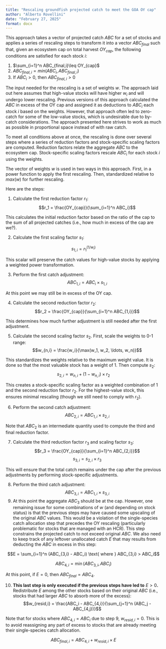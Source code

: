 ```yaml
---
title: "Rescaling groundfish projected catch to meet the GOA OY cap"
author: "Alberto Rovellini"
date: "February 27, 2025"
format: docx
---
```


This approach takes a vector of projected catch $ABC$ for a set of stocks and applies a series of rescaling steps to transform it into a vector $ABC_{final}$ such that, given an ecosystem cap on total harvest $OY_{cap}$, the following conditions are satisfied for each stock $i$:

1.  $\sum_{i=1}^n ABC_{final,i}\leq OY_{cap}$
2.  $ABC_{final,i} = min(ABC_i, ABC_{final,i})$
3.  If $ABC_i > 0$, then $ABC_{final,i} > 0$

The input needed for the rescaling is a set of weights $w$. The approach laid out here assumes that high-value stocks will have higher $w_i$ and will undergo lower rescaling. Previous versions of this approach calculated the $ABC$ in excess of the OY cap and assigned it as deductions to $ABC_i$ each stock $i$ based on the weights. However, that approach often led to zero-catch for some of the low-value stocks, which is undesirable due to by-catch considerations. The approach presented here strives to work as much as possible in proportional space instead of with raw catch.

To meet all conditions above at once, the rescaling is done over several steps where a series of reduction factors and stock-specific scaling factors are computed. Reduction factors relate the aggregate $ABC$ to the ecosystem cap. Stock-specific scaling factors rescale $ABC_i$ for each stock $i$ using the weights.

The vector of weights $w$ is used in two ways in this approach. First, in a power function to apply the first rescaling. Then, standardized relative to $max(w)$ for further rescaling.

Here are the steps:

1.  Calculate the first reduction factor $r_1$: $$r_1 = \frac{OY_{cap}}{\sum_{i=1}^n ABC_i}$$

This calculates the initial reduction factor based on the ratio of the cap to the sum of all projected catches (i.e., how much in excess of the cap are we?).

2.  Calculate the first scaling factor $s_1$:

$$
s_{1,i} = r_1^{(1/w_i)}
$$

This scalar will preserve the catch values for high-value stocks by applying a weighted power transformation.

3.  Perform the first catch adjustment: $$ABC_{1,i} = ABC_i \times s_{1,i}$$

At this point we may still be in excess of the OY cap.

4.  Calculate the second reduction factor $r_2$: $$r_2 = \frac{OY_{cap}}{\sum_{i=1}^n ABC_{1,i}}$$

This determines how much further adjustment is still needed after the first adjustment.

5.  Calculate the second scaling factor $s_2$. First, scale the weights to 0-1 range: $$w_{n,i} = \frac{w_i}{\max(w_1, w_2, \ldots, w_n)}$$

This standardizes the weights relative to the maximum weight value. It is done so that the most valuable stock has a weight of 1. Then compute $s_2$: $$s_{2,i} = w_{n,i} + (1 - w_{n,i}) \times r_2$$

This creates a stock-specific scaling factor as a weighted combination of 1 and the second reduction factor $r_2$. For the highest-value stock, this ensures minimal rescaling (though we still need to comply with $r_2$).

6.  Perform the second catch adjustment: $$ABC_{2,i} = ABC_{1,i} \times s_{2,i}$$

Note that $ABC_2$ is an intermediate quantity used to compute the third and final reduction factor.

7.  Calculate the third reduction factor $r_3$ and scaling factor $s_3$: $$r_3 = \frac{OY_{cap}}{\sum_{i=1}^n ABC_{2,i}}$$ $$s_{3,i} = s_{2,i} \times r_3$$

This will ensure that the total catch remains under the cap after the previous adjustments by performing stock-specific adjustments.

8.  Perform the third catch adjustment: $$ABC_{3,i} = ABC_{1,i} \times s_{3,i}$$
9.  At this point the aggregate $ABC_3$ should be at the cap. However, one remaining issue for some combinations of $w$ (and depending on stock status) is that the previous steps may have caused some upscaling of the original $ABC$ values. This would be a violation of the single-species catch allocation step that precedes the OY rescaling (particularly problematic for stocks that are managed with an HCR). This step constrains the projected catch to not exceed original $ABC$. We also need to keep track of any leftover unallocated catch $E$ that may results from deducting the $ABC$ in excess in this step:

$$E = \sum_{i=1}^n (ABC_{3,i} - ABC_i) \text{ where } ABC_{3,i} > ABC_i$$

$$ABC_{4,i} = \min(ABC_{3,i}, ABC_i)$$

At this point, if $E = 0$, then $ABC_{final} = ABC_4$.

10. **This last step is only executed if the previous steps have led to** $E>0$**.** Redistribute $E$ among the other stocks based on their original $ABC$ (i.e., stocks that had larger $ABC$ to absorb more of the excess): $$w_{resid,i} = \frac{ABC_i - ABC_{4,i}}{\sum_{j=1}^n (ABC_j - ABC_{4,j})}$$

Note that for stocks where $ABC_{4,i} = ABC_i$ due to step 9, $w_{resid,i}=0$. This is to avoid reassigning any part of excess to stocks that are already meeting their single-species catch allocation.

$$ABC_{final,i} = ABC_{4,i} + w_{resid,i} \times E$$
